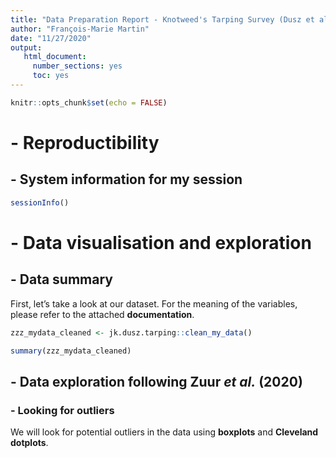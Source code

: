 ```yaml
---
title: "Data Preparation Report - Knotweed's Tarping Survey (Dusz et al., 2020)"
author: "François-Marie Martin"
date: "11/27/2020"
output:
   html_document:
     number_sections: yes
     toc: yes
---
```


```r
knitr::opts_chunk$set(echo = FALSE)
```

# - Reproductibility
## - System information for my session  

```r
sessionInfo()
```
  
  



# - Data visualisation and exploration  
## - Data summary

First, let's take a look at our dataset. For the meaning of the variables, please refer to the attached **documentation**.

```r

zzz_mydata_cleaned <- jk.dusz.tarping::clean_my_data()

summary(zzz_mydata_cleaned)
```





## - Data exploration following Zuur *et al.* (2020)
### - Looking for outliers

We will look for potential outliers in the data using **boxplots** and **Cleveland dotplots**.

```r

```

    


